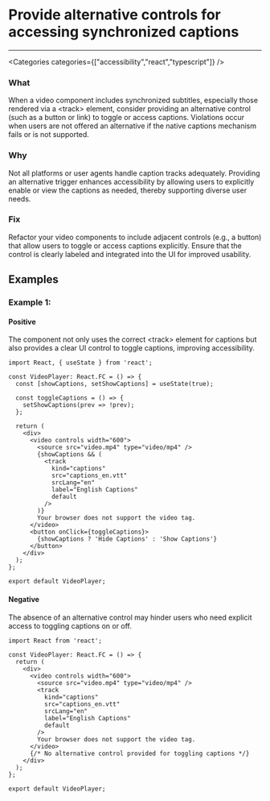 

# Provide alternative controls for accessing synchronized captions

<Severity severity={SeverityLevels.MEDIUM} />

---

<Categories categories={["accessibility","react","typescript"]} />

### What
When a video component includes synchronized subtitles, especially those rendered via a &lt;track&gt; element, consider providing an alternative control (such as a button or link) to toggle or access captions. Violations occur when users are not offered an alternative if the native captions mechanism fails or is not supported.

### Why
Not all platforms or user agents handle caption tracks adequately. Providing an alternative trigger enhances accessibility by allowing users to explicitly enable or view the captions as needed, thereby supporting diverse user needs.

### Fix
Refactor your video components to include adjacent controls (e.g., a button) that allow users to toggle or access captions explicitly. Ensure that the control is clearly labeled and integrated into the UI for improved usability.

## Examples

### Example 1:

<!-- #example -->

#### Positive

<!-- #example_positive_description -->
The component not only uses the correct &lt;track&gt; element for captions but also provides a clear UI control to toggle captions, improving accessibility.

<!-- #example_positive_code -->
```tsx
import React, { useState } from 'react';

const VideoPlayer: React.FC = () => {
  const [showCaptions, setShowCaptions] = useState(true);

  const toggleCaptions = () => {
    setShowCaptions(prev => !prev);
  };

  return (
    <div>
      <video controls width="600">
        <source src="video.mp4" type="video/mp4" />
        {showCaptions && (
          <track
            kind="captions"
            src="captions_en.vtt"
            srcLang="en"
            label="English Captions"
            default
          />
        )}
        Your browser does not support the video tag.
      </video>
      <button onClick={toggleCaptions}>
        {showCaptions ? 'Hide Captions' : 'Show Captions'}
      </button>
    </div>
  );
};

export default VideoPlayer;
```

#### Negative

<!-- #example_negative_description -->
The absence of an alternative control may hinder users who need explicit access to toggling captions on or off.

<!-- #example_negative_code -->
```tsx
import React from 'react';

const VideoPlayer: React.FC = () => {
  return (
    <div>
      <video controls width="600">
        <source src="video.mp4" type="video/mp4" />
        <track
          kind="captions"
          src="captions_en.vtt"
          srcLang="en"
          label="English Captions"
          default
        />
        Your browser does not support the video tag.
      </video>
      {/* No alternative control provided for toggling captions */}
    </div>
  );
};

export default VideoPlayer;
```